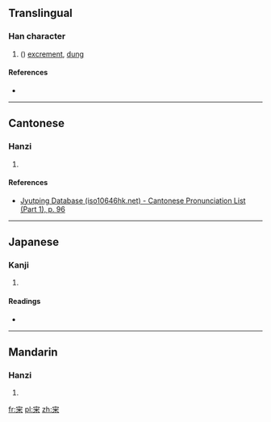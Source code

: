 {{zh-hanzi-box|宩}}
==Translingual==

===Han character===
{{Han char|rn=40|rad=宀|as=06|sn=9|four=|canj=十火木 (JFD)|ids=⿱[[宀]][[米]]}}

# {{context|obsolete|lang=mul}} ({{alternative form of|屎|lang=mul}}) [[excrement]], [[dung]]

====References====
* {{Han ref|kx=0285.101|dkj=07147|hdz=20929.010|uh=5BA9|ud=23465}}

----

==Cantonese==

===Hanzi===
{{yue-hanzi|jyut=[[si2]]|y=si2}}

# {{defn|lang=yue|sort=宀06}}

====References====
* [http://www.iso10646hk.net/jp/document/download.jsp Jyutping Database (iso10646hk.net) - Cantonese Pronunciation List (Part 1), p. 96]

----

==Japanese==

===Kanji===
{{ja-kanji|grade=|rs=宀06}}

# {{defn|lang=ja|sort=宀06}}

====Readings====
* {{ja-readings|on=[[し]] (shi)|kun=}}

----

==Mandarin==

===Hanzi===
{{cmn-hanzi|pin=[[shǐ]] ([[shi3]])|wg=shih<sup>3</sup>}}

# {{defn|lang=cmn|sort=宀06}}

[[fr:宩]]
[[pl:宩]]
[[zh:宩]]